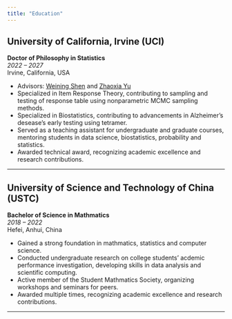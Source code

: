 ---
title: "Education"
---



## University of California, Irvine (UCI)  
**Doctor of Philosophy in Statistics**  
*2022 – 2027*  
Irvine, California, USA 


- Advisors: <a href="https://faculty.sites.uci.edu/weinings/" target="_blank">Weining Shen</a>  and <a href="https://faculty.sites.uci.edu/weinings/" target="_blank">Zhaoxia Yu</a>
- Specialized in Item Response Theory, contributing to sampling and testing of response table using nonparametric MCMC sampling methods.
- Specialized in Biostatistics, contributing to advancements in Alzheimer's desease's early testing using tetramer.
- Served as a teaching assistant for undergraduate and graduate courses, mentoring students in data science, biostatistics, probability and statistics.
- Awarded technical award, recognizing academic excellence and research contributions.


---


## University of Science and Technology of China (USTC)  
**Bachelor of Science in Mathmatics**  
*2018 – 2022*  
Hefei, Anhui, China  

- Gained a strong foundation in mathmatics, statistics and computer science.
- Conducted undergraduate research on college students' acdemic performance investigation, developing skills in data analysis and scientific computing.
- Active member of the Student Mathmatics Society, organizing workshops and seminars for peers.  
- Awarded multiple times, recognizing academic excellence and research contributions.

---




